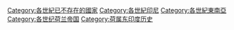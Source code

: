 [[Category:各世紀已不存在的國家|Category:各世紀已不存在的國家]]
[[Category:各世紀印尼|Category:各世紀印尼]]
[[Category:各世紀東南亞|Category:各世紀東南亞]]
[[Category:各世纪荷兰帝国|Category:各世纪荷兰帝国]]
[[Category:荷属东印度历史|Category:荷属东印度历史]]